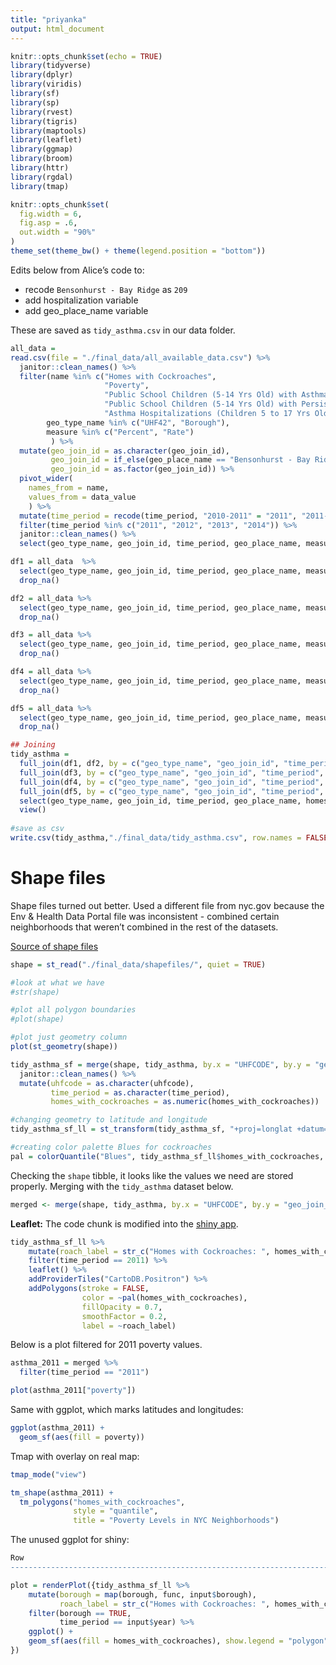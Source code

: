 ```yaml
---
title: "priyanka"
output: html_document
---
```


```r
knitr::opts_chunk$set(echo = TRUE)
library(tidyverse)
library(dplyr)
library(viridis)
library(sf)
library(sp)
library(rvest)
library(tigris)
library(maptools)
library(leaflet)
library(ggmap)
library(broom)
library(httr)
library(rgdal)
library(tmap)

knitr::opts_chunk$set(
  fig.width = 6,
  fig.asp = .6,
  out.width = "90%"
)
theme_set(theme_bw() + theme(legend.position = "bottom"))
```

Edits below from Alice's code to:

  * recode `Bensonhurst - Bay Ridge` as `209`
  * add hospitalization variable
  * add geo_place_name variable

These are saved as `tidy_asthma.csv` in our data folder.

```r
all_data = 
read.csv(file = "./final_data/all_available_data.csv") %>% 
  janitor::clean_names() %>% 
  filter(name %in% c("Homes with Cockroaches", 
                     "Poverty", 
                     "Public School Children (5-14 Yrs Old) with Asthma", 
                     "Public School Children (5-14 Yrs Old) with Persistent Asthma", 
                     "Asthma Hospitalizations (Children 5 to 17 Yrs Old)"),
        geo_type_name %in% c("UHF42", "Borough"), 
        measure %in% c("Percent", "Rate")
         ) %>% 
  mutate(geo_join_id = as.character(geo_join_id),
         geo_join_id = if_else(geo_place_name == "Bensonhurst - Bay Ridge", "209", geo_join_id),
         geo_join_id = as.factor(geo_join_id)) %>% 
  pivot_wider(
    names_from = name, 
    values_from = data_value
    ) %>%
  mutate(time_period = recode(time_period, "2010-2011" = "2011", "2011-2012" = "2012", "2012-2013" = "2013", "2013-2014" = "2014", "2010-14" = "2011")) %>%
  filter(time_period %in% c("2011", "2012", "2013", "2014")) %>% 
  janitor::clean_names() %>% 
  select(geo_type_name, geo_join_id, time_period, geo_place_name, measure, indicator_id, homes_with_cockroaches, poverty, public_school_children_5_14_yrs_old_with_asthma, public_school_children_5_14_yrs_old_with_persistent_asthma, asthma_hospitalizations_children_5_to_17_yrs_old)

df1 = all_data  %>% 
  select(geo_type_name, geo_join_id, time_period, geo_place_name, measure, indicator_id, homes_with_cockroaches) %>% 
  drop_na()

df2 = all_data %>% 
  select(geo_type_name, geo_join_id, time_period, geo_place_name, measure, indicator_id, poverty) %>% 
  drop_na()

df3 = all_data %>% 
  select(geo_type_name, geo_join_id, time_period, geo_place_name, measure, indicator_id, public_school_children_5_14_yrs_old_with_asthma) %>% 
  drop_na()

df4 = all_data %>% 
  select(geo_type_name, geo_join_id, time_period, geo_place_name, measure, indicator_id, public_school_children_5_14_yrs_old_with_persistent_asthma) %>% 
  drop_na()

df5 = all_data %>% 
  select(geo_type_name, geo_join_id, time_period, geo_place_name, measure, indicator_id, asthma_hospitalizations_children_5_to_17_yrs_old) %>% 
  drop_na()

## Joining
tidy_asthma = 
  full_join(df1, df2, by = c("geo_type_name", "geo_join_id", "time_period", "geo_place_name")) %>% 
  full_join(df3, by = c("geo_type_name", "geo_join_id", "time_period", "geo_place_name")) %>% 
  full_join(df4, by = c("geo_type_name", "geo_join_id", "time_period", "geo_place_name")) %>% 
  full_join(df5, by = c("geo_type_name", "geo_join_id", "time_period", "geo_place_name")) %>% 
  select(geo_type_name, geo_join_id, time_period, geo_place_name, homes_with_cockroaches, poverty, public_school_children_5_14_yrs_old_with_asthma, public_school_children_5_14_yrs_old_with_persistent_asthma, asthma_hospitalizations_children_5_to_17_yrs_old) %>% 
  view()
  
#save as csv
write.csv(tidy_asthma,"./final_data/tidy_asthma.csv", row.names = FALSE)
```

# Shape files
Shape files turned out better. Used a different file from nyc.gov because the Env & Health Data Portal file was inconsistent - combined certain neighborhoods that weren't combined in the rest of the datasets.

[Source of shape files](https://www1.nyc.gov/site/doh/data/health-tools/maps-gis-data-files-for-download.page)

```r
shape = st_read("./final_data/shapefiles/", quiet = TRUE)

#look at what we have
#str(shape)

#plot all polygon boundaries
#plot(shape)

#plot just geometry column
plot(st_geometry(shape))

tidy_asthma_sf = merge(shape, tidy_asthma, by.x = "UHFCODE", by.y = "geo_join_id") %>% 
  janitor::clean_names() %>% 
  mutate(uhfcode = as.character(uhfcode),
         time_period = as.character(time_period),
         homes_with_cockroaches = as.numeric(homes_with_cockroaches))

#changing geometry to latitude and longitude
tidy_asthma_sf_ll = st_transform(tidy_asthma_sf, "+proj=longlat +datum=WGS84")

#creating color palette Blues for cockroaches
pal = colorQuantile("Blues", tidy_asthma_sf_ll$homes_with_cockroaches, n = 7)
```

Checking the `shape` tibble, it looks like the values we need are stored properly. Merging with the `tidy_asthma`
dataset below.

```r
merged <- merge(shape, tidy_asthma, by.x = "UHFCODE", by.y = "geo_join_id")
```


**Leaflet:**
The code chunk is modified into the [shiny app](https://prisrinivasan.shinyapps.io/roach_shiny/).

```r
tidy_asthma_sf_ll %>%
    mutate(roach_label = str_c("Homes with Cockroaches: ", homes_with_cockroaches, "\n, Neighborhood: ", uhf_neigh)) %>% 
    filter(time_period == 2011) %>% 
    leaflet() %>%
    addProviderTiles("CartoDB.Positron") %>%
    addPolygons(stroke = FALSE,
                color = ~pal(homes_with_cockroaches),
                fillOpacity = 0.7,
                smoothFactor = 0.2,
                label = ~roach_label)
```


Below is a plot filtered for 2011 poverty values. 

```r
asthma_2011 = merged %>%
  filter(time_period == "2011")

plot(asthma_2011["poverty"])
```

Same with ggplot, which marks latitudes and longitudes:

```r
ggplot(asthma_2011) + 
  geom_sf(aes(fill = poverty))
```

Tmap with overlay on real map:

```r
tmap_mode("view")

tm_shape(asthma_2011) +
  tm_polygons("homes_with_cockroaches", 
              style = "quantile",
              title = "Poverty Levels in NYC Neighborhoods")
```


The unused ggplot for shiny:
```r
Row
-----------------------------------------------------------------------

plot = renderPlot({tidy_asthma_sf_ll %>% 
    mutate(borough = map(borough, func, input$borough),
           roach_label = str_c("Homes with Cockroaches: ", homes_with_cockroaches, "\n , Neighborhood: ", uhf_neigh)) %>% 
    filter(borough == TRUE,
           time_period == input$year) %>%
    ggplot() +
    geom_sf(aes(fill = homes_with_cockroaches), show.legend = "polygon")
})

```


